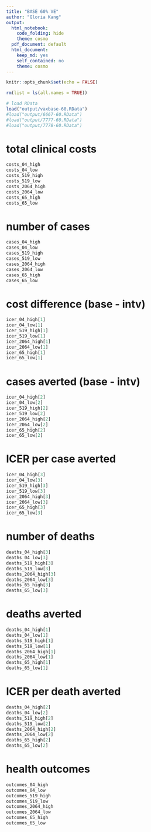 ```yaml
---
title: "BASE 60% VE"
author: "Gloria Kang"
output:
  html_notebook: 
    code_folding: hide
    theme: cosmo
  pdf_document: default
  html_document: 
    keep_md: yes
    self_contained: no
    theme: cosmo
---
```


```r
knitr::opts_chunk$set(echo = FALSE)
```

```r
rm(list = ls(all.names = TRUE))
```

```r
# load RData
load("output/vaxbase-60.RData")
#load("output/6667-60.RData")
#load("output/7777-60.RData")
#load("output/7778-60.RData")
```


# total clinical costs
```r
costs_04_high
costs_04_low
costs_519_high
costs_519_low
costs_2064_high
costs_2064_low
costs_65_high
costs_65_low
```

# number of cases
```r
cases_04_high
cases_04_low
cases_519_high
cases_519_low
cases_2064_high
cases_2064_low
cases_65_high
cases_65_low
```

# cost difference (base - intv)
```r
icer_04_high[1]
icer_04_low[1]
icer_519_high[1]
icer_519_low[1]
icer_2064_high[1]
icer_2064_low[1]
icer_65_high[1]
icer_65_low[1]
```

# cases averted (base - intv)
```r
icer_04_high[2]
icer_04_low[2]
icer_519_high[2]
icer_519_low[2]
icer_2064_high[2]
icer_2064_low[2]
icer_65_high[2]
icer_65_low[2]
```

# ICER per case averted
```r
icer_04_high[3]
icer_04_low[3]
icer_519_high[3]
icer_519_low[3]
icer_2064_high[3]
icer_2064_low[3]
icer_65_high[3]
icer_65_low[3]
```

# number of deaths
```r
deaths_04_high[3]
deaths_04_low[3]
deaths_519_high[3]
deaths_519_low[3]
deaths_2064_high[3]
deaths_2064_low[3]
deaths_65_high[3]
deaths_65_low[3]
```

# deaths averted
```r
deaths_04_high[1]
deaths_04_low[1]
deaths_519_high[1]
deaths_519_low[1]
deaths_2064_high[1]
deaths_2064_low[1]
deaths_65_high[1]
deaths_65_low[1]
```

# ICER per death averted
```r
deaths_04_high[2]
deaths_04_low[2]
deaths_519_high[2]
deaths_519_low[2]
deaths_2064_high[2]
deaths_2064_low[2]
deaths_65_high[2]
deaths_65_low[2]
```

# health outcomes
```r
outcomes_04_high
outcomes_04_low
outcomes_519_high
outcomes_519_low
outcomes_2064_high
outcomes_2064_low
outcomes_65_high
outcomes_65_low
```



